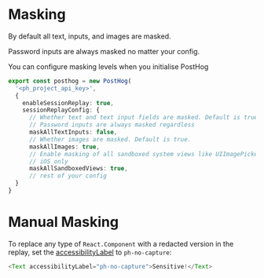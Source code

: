 # Masking

By default all text, inputs, and images are masked. 

Password inputs are always masked no matter your config.

You can configure masking levels when you initialise PostHog

```ts
export const posthog = new PostHog(
  '<ph_project_api_key>',
  {
    enableSessionReplay: true,
    sessionReplayConfig: {
      // Whether text and text input fields are masked. Default is true.
      // Password inputs are always masked regardless
      maskAllTextInputs: false,
      // Whether images are masked. Default is true.
      maskAllImages: true,
      // Enable masking of all sandboxed system views like UIImagePickerController, PHPickerViewController and CNContactPickerViewController. Default is true.
      // iOS only
      maskAllSandboxedViews: true,
      // rest of your config
  }
}
```

# Manual Masking

To replace any type of `React.Component` with a redacted version in the replay, set the [accessibilityLabel](https://reactnative.dev/docs/accessibility#accessibilitylabel) to `ph-no-capture`:

```ts
<Text accessibilityLabel="ph-no-capture">Sensitive!</Text>
```
